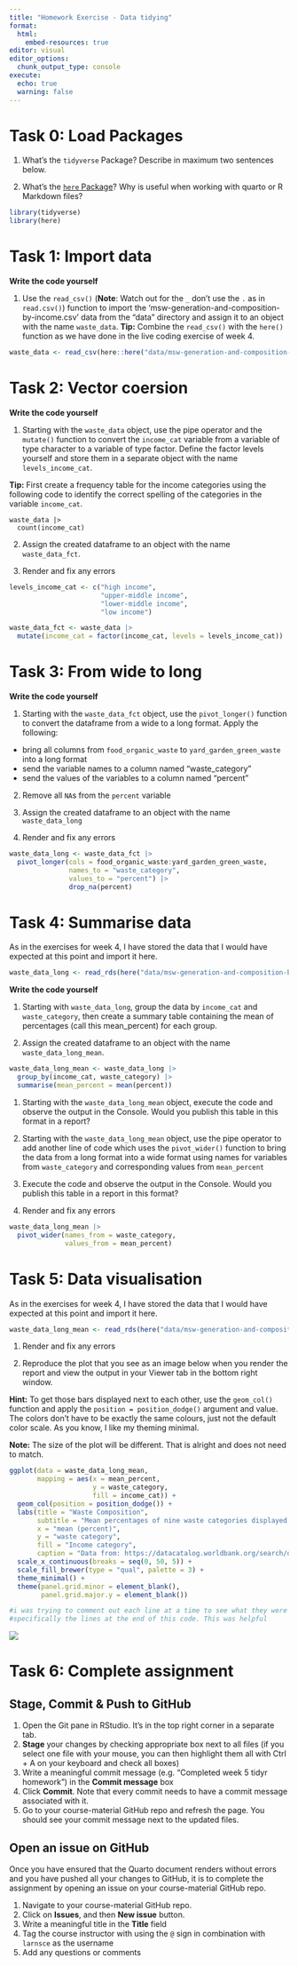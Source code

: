 ```yaml
---
title: "Homework Exercise - Data tidying"
format:
  html:
    embed-resources: true
editor: visual
editor_options: 
  chunk_output_type: console
execute:
  echo: true
  warning: false
---
```


# Task 0: Load Packages

1.  What's the `tidyverse` Package? Describe in maximum two sentences below.

2.  What's the [`here` Package](https://here.r-lib.org/articles/here.html)? Why is useful when working with quarto or R Markdown files?

```r
library(tidyverse)
library(here)
```

# Task 1: Import data

**Write the code yourself**

1.  Use the `read_csv()` (**Note**: Watch out for the `_` don't use the `.` as in `read.csv()`) function to import the 'msw-generation-and-composition-by-income.csv' data from the "data" directory and assign it to an object with the name `waste_data`. **Tip:** Combine the `read_csv()` with the `here()` function as we have done in the live coding exercise of week 4.

```r

waste_data <- read_csv(here::here("data/msw-generation-and-composition-by-income.csv"))
```

# Task 2: Vector coersion

**Write the code yourself**

1.  Starting with the `waste_data` object, use the pipe operator and the `mutate()` function to convert the `income_cat` variable from a variable of type character to a variable of type factor. Define the factor levels yourself and store them in a separate object with the name `levels_income_cat`.

**Tip:** First create a frequency table for the income categories using the following code to identify the correct spelling of the categories in the variable `income_cat`.

```         
waste_data |> 
  count(income_cat)
```

2.  Assign the created dataframe to an object with the name `waste_data_fct`.

3.  Render and fix any errors

```r

levels_income_cat <- c("high income",
                       "upper-middle income",
                       "lower-middle income",
                       "low income")

waste_data_fct <- waste_data |> 
  mutate(income_cat = factor(income_cat, levels = levels_income_cat))
```

# Task 3: From wide to long

**Write the code yourself**

1.  Starting with the `waste_data_fct` object, use the `pivot_longer()` function to convert the dataframe from a wide to a long format. Apply the following:

-   bring all columns from `food_organic_waste` to `yard_garden_green_waste` into a long format
-   send the variable names to a column named "waste_category"
-   send the values of the variables to a column named "percent"

2.  Remove all `NA`s from the `percent` variable

3.  Assign the created dataframe to an object with the name `waste_data_long`

4.  Render and fix any errors

```r

waste_data_long <- waste_data_fct |> 
  pivot_longer(cols = food_organic_waste:yard_garden_green_waste,
               names_to = "waste_category",
               values_to = "percent") |> 
               drop_na(percent)
```

# Task 4: Summarise data

As in the exercises for week 4, I have stored the data that I would have expected at this point and import it here.

```r
waste_data_long <- read_rds(here("data/msw-generation-and-composition-by-income-long.rds"))
```

**Write the code yourself**

1.  Starting with `waste_data_long`, group the data by `income_cat` and `waste_category`, then create a summary table containing the mean of percentages (call this mean_percent) for each group.

2.  Assign the created dataframe to an object with the name `waste_data_long_mean`.

```r

waste_data_long_mean <- waste_data_long |> 
  group_by(income_cat, waste_category) |> 
  summarise(mean_percent = mean(percent))
```

1.  Starting with the `waste_data_long_mean` object, execute the code and observe the output in the Console. Would you publish this table in this format in a report?

2.  Starting with the `waste_data_long_mean` object, use the pipe operator to add another line of code which uses the `pivot_wider()` function to bring the data from a long format into a wide format using names for variables from `waste_category` and corresponding values from `mean_percent`

3.  Execute the code and observe the output in the Console. Would you publish this table in a report in this format?

4.  Render and fix any errors

```r

waste_data_long_mean |> 
  pivot_wider(names_from = waste_category,
              values_from = mean_percent)
```

# Task 5: Data visualisation

As in the exercises for week 4, I have stored the data that I would have expected at this point and import it here.

```r

waste_data_long_mean <- read_rds(here("data/msw-generation-and-composition-by-income-long-mean.rds"))

```

1.  Render and fix any errors

2.  Reproduce the plot that you see as an image below when you render the report and view the output in your Viewer tab in the bottom right window.

**Hint:** To get those bars displayed next to each other, use the `geom_col()` function and apply the `position = position_dodge()` argument and value. The colors don't have to be exactly the same colours, just not the default color scale. As you know, I like my theming minimal.

**Note:** The size of the plot will be different. That is alright and does not need to match.

```r

ggplot(data = waste_data_long_mean, 
       mapping = aes(x = mean_percent, 
                     y = waste_category, 
                     fill = income_cat)) + 
  geom_col(position = position_dodge()) + 
  labs(title = "Waste Composition", 
       subtitle = "Mean percentages of nine waste categories displayed by income categories",
       x = "mean (percent)", 
       y = "waste category", 
       fill = "Income category", 
       caption = "Data from: https://datacatalog.worldbank.org/search/dataset/0039597") + 
  scale_x_continuous(breaks = seq(0, 50, 5)) + 
  scale_fill_brewer(type = "qual", palette = 3) +
  theme_minimal() + 
  theme(panel.grid.minor = element_blank(), 
        panel.grid.major.y = element_blank())

#i was trying to comment out each line at a time to see what they were doing
#specifically the lines at the end of this code. This was helpful
```

![](figs/fig-01-mean-waste-composition-by-income.png)

# Task 6: Complete assignment

## Stage, Commit & Push to GitHub

1.  Open the Git pane in RStudio. It's in the top right corner in a separate tab.
2.  **Stage** your changes by checking appropriate box next to all files (if you select one file with your mouse, you can then highlight them all with Ctrl + A on your keyboard and check all boxes)
3.  Write a meaningful commit message (e.g. "Completed week 5 tidyr homework") in the **Commit message** box
4.  Click **Commit**. Note that every commit needs to have a commit message associated with it.
5.  Go to your course-material GitHub repo and refresh the page. You should see your commit message next to the updated files.

## Open an issue on GitHub

Once you have ensured that the Quarto document renders without errors and you have pushed all your changes to GitHub, it is to complete the assignment by opening an issue on your course-material GitHub repo.

1.  Navigate to your course-material GitHub repo.
2.  Click on **Issues**, and then **New issue** button.
3.  Write a meaningful title in the **Title** field
4.  Tag the course instructor with using the `@` sign in combination with `larnsce` as the username
5.  Add any questions or comments
